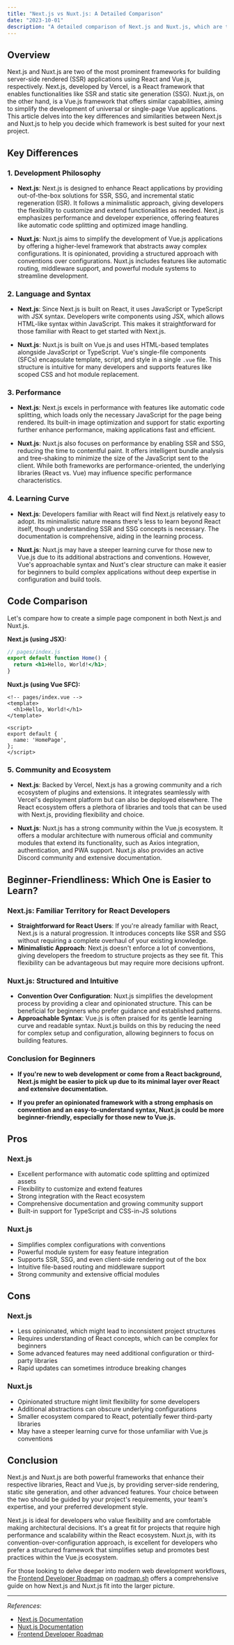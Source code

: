 ```yaml
---
title: "Next.js vs Nuxt.js: A Detailed Comparison"
date: "2023-10-01"
description: "A detailed comparison of Next.js and Nuxt.js, which are two of the most prominent frameworks for building server-side rendered (SSR) applications using React and Vue.js, respectively."
---
```


## Overview

Next.js and Nuxt.js are two of the most prominent frameworks for building server-side rendered (SSR) applications using React and Vue.js, respectively. Next.js, developed by Vercel, is a React framework that enables functionalities like SSR and static site generation (SSG). Nuxt.js, on the other hand, is a Vue.js framework that offers similar capabilities, aiming to simplify the development of universal or single-page Vue applications. This article delves into the key differences and similarities between Next.js and Nuxt.js to help you decide which framework is best suited for your next project.

## Key Differences

### 1. **Development Philosophy**

- **Next.js**: Next.js is designed to enhance React applications by providing out-of-the-box solutions for SSR, SSG, and incremental static regeneration (ISR). It follows a minimalistic approach, giving developers the flexibility to customize and extend functionalities as needed. Next.js emphasizes performance and developer experience, offering features like automatic code splitting and optimized image handling.

- **Nuxt.js**: Nuxt.js aims to simplify the development of Vue.js applications by offering a higher-level framework that abstracts away complex configurations. It is opinionated, providing a structured approach with conventions over configurations. Nuxt.js includes features like automatic routing, middleware support, and powerful module systems to streamline development.

### 2. **Language and Syntax**

- **Next.js**: Since Next.js is built on React, it uses JavaScript or TypeScript with JSX syntax. Developers write components using JSX, which allows HTML-like syntax within JavaScript. This makes it straightforward for those familiar with React to get started with Next.js.

- **Nuxt.js**: Nuxt.js is built on Vue.js and uses HTML-based templates alongside JavaScript or TypeScript. Vue's single-file components (SFCs) encapsulate template, script, and style in a single `.vue` file. This structure is intuitive for many developers and supports features like scoped CSS and hot module replacement.

### 3. **Performance**

- **Next.js**: Next.js excels in performance with features like automatic code splitting, which loads only the necessary JavaScript for the page being rendered. Its built-in image optimization and support for static exporting further enhance performance, making applications fast and efficient.

- **Nuxt.js**: Nuxt.js also focuses on performance by enabling SSR and SSG, reducing the time to contentful paint. It offers intelligent bundle analysis and tree-shaking to minimize the size of the JavaScript sent to the client. While both frameworks are performance-oriented, the underlying libraries (React vs. Vue) may influence specific performance characteristics.

### 4. **Learning Curve**

- **Next.js**: Developers familiar with React will find Next.js relatively easy to adopt. Its minimalistic nature means there's less to learn beyond React itself, though understanding SSR and SSG concepts is necessary. The documentation is comprehensive, aiding in the learning process.

- **Nuxt.js**: Nuxt.js may have a steeper learning curve for those new to Vue.js due to its additional abstractions and conventions. However, Vue's approachable syntax and Nuxt's clear structure can make it easier for beginners to build complex applications without deep expertise in configuration and build tools.

## Code Comparison

Let's compare how to create a simple page component in both Next.js and Nuxt.js.

**Next.js (using JSX):**

```jsx
// pages/index.js
export default function Home() {
  return <h1>Hello, World!</h1>;
}
```

**Nuxt.js (using Vue SFC):**

```vue
<!-- pages/index.vue -->
<template>
  <h1>Hello, World!</h1>
</template>

<script>
export default {
  name: 'HomePage',
};
</script>
```

### 5. **Community and Ecosystem**

- **Next.js**: Backed by Vercel, Next.js has a growing community and a rich ecosystem of plugins and extensions. It integrates seamlessly with Vercel's deployment platform but can also be deployed elsewhere. The React ecosystem offers a plethora of libraries and tools that can be used with Next.js, providing flexibility and choice.

- **Nuxt.js**: Nuxt.js has a strong community within the Vue.js ecosystem. It offers a modular architecture with numerous official and community modules that extend its functionality, such as Axios integration, authentication, and PWA support. Nuxt.js also provides an active Discord community and extensive documentation.

## Beginner-Friendliness: Which One is Easier to Learn?

### Next.js: Familiar Territory for React Developers

- **Straightforward for React Users**: If you're already familiar with React, Next.js is a natural progression. It introduces concepts like SSR and SSG without requiring a complete overhaul of your existing knowledge.
- **Minimalistic Approach**: Next.js doesn't enforce a lot of conventions, giving developers the freedom to structure projects as they see fit. This flexibility can be advantageous but may require more decisions upfront.

### Nuxt.js: Structured and Intuitive

- **Convention Over Configuration**: Nuxt.js simplifies the development process by providing a clear and opinionated structure. This can be beneficial for beginners who prefer guidance and established patterns.
- **Approachable Syntax**: Vue.js is often praised for its gentle learning curve and readable syntax. Nuxt.js builds on this by reducing the need for complex setup and configuration, allowing beginners to focus on building features.

### Conclusion for Beginners

- **If you're new to web development or come from a React background, Next.js might be easier to pick up due to its minimal layer over React and extensive documentation.**

- **If you prefer an opinionated framework with a strong emphasis on convention and an easy-to-understand syntax, Nuxt.js could be more beginner-friendly, especially for those new to Vue.js.**

## Pros

### Next.js

- Excellent performance with automatic code splitting and optimized assets
- Flexibility to customize and extend features
- Strong integration with the React ecosystem
- Comprehensive documentation and growing community support
- Built-in support for TypeScript and CSS-in-JS solutions

### Nuxt.js

- Simplifies complex configurations with conventions
- Powerful module system for easy feature integration
- Supports SSR, SSG, and even client-side rendering out of the box
- Intuitive file-based routing and middleware support
- Strong community and extensive official modules

## Cons

### Next.js

- Less opinionated, which might lead to inconsistent project structures
- Requires understanding of React concepts, which can be complex for beginners
- Some advanced features may need additional configuration or third-party libraries
- Rapid updates can sometimes introduce breaking changes

### Nuxt.js

- Opinionated structure might limit flexibility for some developers
- Additional abstractions can obscure underlying configurations
- Smaller ecosystem compared to React, potentially fewer third-party libraries
- May have a steeper learning curve for those unfamiliar with Vue.js conventions

## Conclusion

Next.js and Nuxt.js are both powerful frameworks that enhance their respective libraries, React and Vue.js, by providing server-side rendering, static site generation, and other advanced features. Your choice between the two should be guided by your project's requirements, your team's expertise, and your preferred development style.

Next.js is ideal for developers who value flexibility and are comfortable making architectural decisions. It's a great fit for projects that require high performance and scalability within the React ecosystem. Nuxt.js, with its convention-over-configuration approach, is excellent for developers who prefer a structured framework that simplifies setup and promotes best practices within the Vue.js ecosystem.

For those looking to delve deeper into modern web development workflows, the [Frontend Developer Roadmap](https://roadmap.sh/frontend) on [roadmap.sh](https://roadmap.sh) offers a comprehensive guide on how Next.js and Nuxt.js fit into the larger picture.

---

*References*:
- [Next.js Documentation](https://nextjs.org/docs)
- [Nuxt.js Documentation](https://nuxtjs.org/docs)
- [Frontend Developer Roadmap](https://roadmap.sh/frontend)

<RelatedComparisons
    currentTechnology='NextJS-Nuxt'
/>